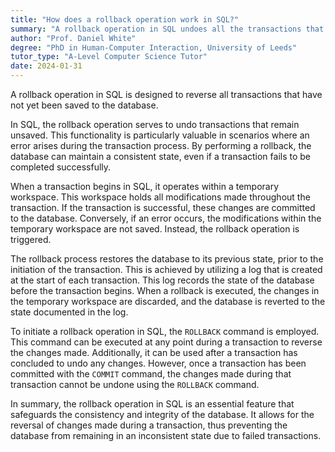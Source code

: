 ```yaml
---
title: "How does a rollback operation work in SQL?"
summary: "A rollback operation in SQL undoes all the transactions that have not been saved to the database."
author: "Prof. Daniel White"
degree: "PhD in Human-Computer Interaction, University of Leeds"
tutor_type: "A-Level Computer Science Tutor"
date: 2024-01-31
---
```


A rollback operation in SQL is designed to reverse all transactions that have not yet been saved to the database.

In SQL, the rollback operation serves to undo transactions that remain unsaved. This functionality is particularly valuable in scenarios where an error arises during the transaction process. By performing a rollback, the database can maintain a consistent state, even if a transaction fails to be completed successfully.

When a transaction begins in SQL, it operates within a temporary workspace. This workspace holds all modifications made throughout the transaction. If the transaction is successful, these changes are committed to the database. Conversely, if an error occurs, the modifications within the temporary workspace are not saved. Instead, the rollback operation is triggered.

The rollback process restores the database to its previous state, prior to the initiation of the transaction. This is achieved by utilizing a log that is created at the start of each transaction. This log records the state of the database before the transaction begins. When a rollback is executed, the changes in the temporary workspace are discarded, and the database is reverted to the state documented in the log.

To initiate a rollback operation in SQL, the `ROLLBACK` command is employed. This command can be executed at any point during a transaction to reverse the changes made. Additionally, it can be used after a transaction has concluded to undo any changes. However, once a transaction has been committed with the `COMMIT` command, the changes made during that transaction cannot be undone using the `ROLLBACK` command.

In summary, the rollback operation in SQL is an essential feature that safeguards the consistency and integrity of the database. It allows for the reversal of changes made during a transaction, thus preventing the database from remaining in an inconsistent state due to failed transactions.
    